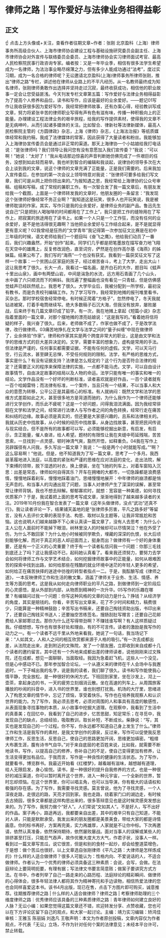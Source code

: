 # 律师之路｜写作爱好与法律业务相得益彰
## 正文
☝ 点击上方头像或+关注，查看作者往期文章~作者：张刚 北京盈科（上海）律师事务所高级合伙人、上海市律师协会建设工程与基础设施研究委员会副主任、上海市律师协会对外宣传与联络委员会委员、上海市律师协会实习律师面试考官、最高人民检察院民事行政咨询专家。编者按：又是一年毕业季，相信有很多法学生希望成为一名律师，为法治事业略尽绵薄之力，但有多少人能成功通过“法考”，度过实习期，成为一名合格的律师呢？无讼邀请北京盈科(上海)律师事务所律师张刚，推出“律师之路”专栏，讲述他在律师从业路上的不平凡经历。从一名教师最终成为知名律师，张刚律师勇敢作出选择并坚持走过沉寂，最终收获成功，相信他的职业故事一定会让您受益匪浅。今天刊发专栏文章第五篇：写作爱好与法律业务相得益彰为了提高个人修养和品位，读书和写作，应该是最好的业余爱好。——题记01写作让我收获很多因为爱好写作，我经常把律师故事，还有办案心得，经验教训写成文章，努力将紧张辛苦的律师职业写得有声有色有滋有味，传播一种积极向上的正能量。办理建设工程法律业务的艰辛旅程，给我的写作提供素材，使得我的文章不是无病呻吟，从而引起诸多媒体的关注。比如智合、律新社等法律新媒体，最高人民检察院主管的《方圆律政》杂志，上海《律师》杂志，《上海法治报》等纸质媒体经常和我约稿，我成了法律媒体的常客，因此获得了大量读者和粉丝。我能够加入上海律协宣传委员会是通过非正常的渠道。那天上海律协一个小姑娘给我打电话说：“是张律师吗？我们领导让我问您有没有意愿加入我们宣传委？”我说：“可以啊！”她说：“太好了！”我从电话那边惊喜的声音判断她仿佛完成了一件艰巨的任务，没想到如此轻而易举。我也听到智合的编辑和我谈起，说律协的领导多次在大会上谈到我的文章，说这个律师的文章充满了正能量，正是我们需要的。后来我加入宣传委后，在参加的第一次会议上领导特意对我说：“张律师可要多给我们写文章，我们可是从网上把你捞出来的。”为报知遇之恩，我经常给上海律协的公众号审稿、组稿和写稿，成了常规的兼职工作。有一次智合发了我一篇文章后，有朋友发给我一个截图，上面是一个律师转发我的文章时，他朋友圈的一条留言：“我发现这个张律师好像经常不务正业啊？”我知道这是玩笑，很多人也开玩笑说，我是被律师耽误的作家。其实，写作只是我的业余爱好，是律师业务的副产品。鲁迅先生说自己“只是把别人喝咖啡的时间都用在了工作上”，我只是把工作的缝隙用在了写作上，把寂寞的旅途用在了读书上。如果一个人只是一个工作狂，而没有任何的业余爱好，是不是他活得很无趣啊？当他把业余爱好与工作结合起来，是不是就显得更有意义呢？02我曾经是狂热的“文学青年”我记得第一次参加征文比赛是在初中三年级的时候，语文老师给我们一个题目叫《奋飞之鹰》，他给我们动员了一番后，我们兴趣盎然，开始“创作”起来。同学们几乎都是把笔墨放在描写奋力地飞翔在天空中的雄鹰上，反复修改润色，直至词穷，俨然是在创作高尔基《海燕》的姊妹篇。结果公布了，我们写的“海燕”一个也没有获奖。我看到一篇获奖征文写了这样一个故事：一个贫困山区家庭的孩子，经过艰苦奋斗，考上了大学，走出大山！这让我思考了很久。长大一点，我看过一幅名画，是齐白石的大作，题目叫《蛙声十里出山泉》，画中有两壁山岩，中间是湍急的水流，远方用石青画了几个山头，水中画了六只顺流而下的蝌蚪。我找遍了整幅画也没有看见一只青蛙，但是仿佛感觉蛙声已经跃然纸上。我思考了很久。大学毕业后，我被分配到一所学校，最初没有教书，而是负责校刊编辑工作。为了学习写作，我经常到地摊的报刊堆里看书，买杂志。那时学校宿舍经常停电，有时候正爬着“方格子”，忽然停电了，冬天我就钻进被窝，打着手电筒继续写。绝大多数稿子石沉大海，但我没有放弃，屡败屡战，后来终于有几篇文章印成了铅字。有一次，我在地摊上拿起《短篇小说》杂志指着里面的一篇文章，对那个摆地摊的漂亮姑娘说：“这是我写的。”看着她将信将疑的样子，我兴奋了很久。后来，老师做不成了，作家也做不成了，于是改学法律，改行做律师。03痛苦地挣扎在文学与法学之间的“量子纠缠”中现在做律师了，业余体验“作家”。律师和作家其实是两个跨度非常大的职业，这是由文学和法学的思维方式的巨大差异决定的。文学，需要丰富的想象力，虚构是常用的手法。但法律是严谨的，任何事实都需要证据，不能有任何的虚假。文学，可以天马行空，行云流水，甚至肆无忌惮，不受任何规则的限制。法学，有严格的思维方式，事实是什么？有没有证据支持？法律是怎么规定的？这个行为是否符合法律的规定？还需要正义的程序来保障法律的实施，一点都不能马虎。文学，可以自由设计故事情节，自由决定故事的结局以及人物的命运。法学只能有唯一的事实和唯一的结论。文学作品没有一个好坏的判断标准，读者喜欢就是好作品，一百个读者就有一百个哈姆雷特；而法律有标准，一个案件，当且只有一个结果，不以当事人和大众的意愿为转移，公平公正是其最核心的标准。有人就纳闷：既然文学和法学的思维方式差距如此之大，甚至很多地方是背道而驰的，为什么我作为一个律师还能够进行文学创作，而乐此不疲呢？这是一个好问题，问得我泪流满面。因为我经常徘徊在文学和法学之间，经常进行法律人与写作者之间的角色转换，经常行走在痛苦和纠结的边缘。故事必须是真实的，但还要是大家感兴趣的，且系和法律相关的。我就从历史中找故事，从小时候的经历中找故事，从身边找故事，甚至把民间传说与现实结合。但不是所有的故事都可以写，必须能够挖掘出新意，有启发，有启示，含正能量，催人奋进，给人希望。题材的有限性让我在夹缝中苟延残喘，苦苦思索，一旦找到一点灵感，顿时神清气爽，豁然开悟，如释重负。04我在写作上另辟蹊径有人问我，多久写出一篇文章？我说：“一般是两个小时就能写成。”“啊？这么容易啊！”他说。但是，他不知道我为了写一篇文章，思考了一个多月。我西装革履地进入法庭，以高度的紧张和严谨的思维在应对法庭的变化，走出法院，解下束缚的领带，脱下湿透的衬衣，换上便装，坐在飞驰的列车上，对着车窗陷入沉思：出差是常态，律师如何自得其乐？开车在拥堵的大都市，一切急躁都是浪费感情，慢慢地踩着刹车，慢慢地踩着油门，思绪慢慢地展开：中年律师的崩溃都是悄无声息的。和当事人的沟通出现了问题，当事人对律师产生了深深的误解，甚至常常让律师背锅，我也不想去辩解。郁郁寡欢时，就想：宽容是一种美德，如何寻找优质客户？于是，我试着把上面的思考写成文章，渐渐地得到了越来越多读者的关注。2019年10月份我在智合发表了一篇文章《这年头做律师，没点“武功”还真不行》。我让读者评论一下，结果铺天盖地的是“张律师多厉害，平凡之路多好”等留言，没有人去评价文章的表现手法、构思、取材以及主题等，让我非常尴尬和苦恼。这也说明人们越来越静不下心来认真读一篇文章了，没有人去思考：为什么小主人公在人面前时不能掉下眼泪，树林里没人的时候却可以尽情哭泣？他在外受了伤，为什么不敢回家？为什么他小时候被同学欺负，埋藏的深深的仇恨，长大后顷刻能够化解，而对于真正的恶人却迎面而上，挺身而出？做律师有一个好的身体重要，还是有一个正义的心灵重要？终于有一个读者私信问我一个问题：你那三毛钱到底还上了吗？这让我感动不已，起码她认真看了。看来我还须努力，要努力去学会如何将律师工作与文学艺术结合，如何挖掘律师故事中的正能量，如何从艰难困苦的探索中找到出路，如何给那些在残酷的就业环境中迷茫的年轻人更多的希望，如何给正在痛苦抉择的迷途中彷徨的转型者指点一二。于是，我酝酿写成《律师之道》，一本反映律师工作和生活的散文集，涵盖了律师关于业务、生活、情感、养生等方面的思考。这是我从如何走向律师职业的平凡之路，到做律师到一定阶段后的心灵感悟，是从外部到内部，从物质到精神的一次升华。05写作的乐趣在哪里？有编辑问过我一个问题：你写这种风格的文章的动力是什么？挣钱？从经济学的角度，其实是赔钱的。你看，辛苦写出文章来，花了不少时间和精力，稿费很少，只能算是一种精神鼓励；辛苦写出书稿来，还要自己掏钱资助出版，书印出来了，还要自己掏钱买书送人；还要抽空苦练签名，搜肠刮肚写赠言；还要自己花邮费给人家邮寄过去。那你为什么还写得带劲啊？不赚钱谁写啊？有人这样质疑过我。仔细想想，写作也有很多好处和理由，有的不可言传。读者的激励是我写作的动力之一。有一个读者不远千里从外地来看我，她说了一句话，我当场记下来：“人如其文，人和人之间的相互欣赏都来源于人格的吸引。”有一次去成都出差，从法院走出来，走到附近的文殊院，发了一个朋友圈，立即收到来自成都十几个读者的邀约留言。其中还有一个外地来成都出差的律师读者，说他刚刚来过文殊院，还在成都，想见一面聊聊，当面取经。我因为急着赶飞机，这些人一个没见，但是心中感动不已。那年参加智合论坛，一个从遵义来的律师在千人会场中与我邂逅时，一下子喊出我的名字，说是我的读者，我们聊了很久。读书和写作能使我心情平静，完全放松，是一种很好的休闲方式。下班回到家里，坐在沙发上，沏上一壶茶，拿起身边的书，一天的疲劳立刻烟消云散。坐在高速的列车上，从周围旅客播放的吵闹的抖音中，进入书的世界里，谁也别想打扰我。机场的大厅里，思绪进入了构思文章的情节中，忘记了烦恼，享受着快乐。写作也在培养我观察人和认识世界的能力。为了写作，我必须去思考，必须对周围的人和事具有高度的敏感性，从表面现象寻找事物的本质，从小故事中挖掘大道理。在观察中，我看到了生活中的真善美；在回忆中，我看到了自己的进步，忆苦思甜，知足常乐；在寻觅中，我发现自己的缺点，总结经验，吸取教训，取长补短，不断成长。柴静说：“写，其实也是发现自己的一个过程。你不写，你永远都不知道自己身上发生了什么。”律师工作和生活是我写作的素材，是我文学创作的源泉，反过来，写作可以促使我反思律师工作，反思生活，反思自己，使自己的思路更加开阔，思维更加缜密。“粗缯大布裹生涯，腹有诗书气自华。”对于来自底层的老百姓来说，比如我，就需要不断地读书，写作，以提高自己的修养，弥补自己的不足，使自己变得更加有修养，让生活变得更加有品位。于我而言，写作是一种良性的健康的生活状态。为了写作，就要看书，博览群书。我最近开始看《红楼梦》，越看越有滋味，越想越有道理，给人无限启发，身心愉悦。读书，是一种很好的提升自我修养的方式，也是一种很好的减压渠道，你可以暂时离开这个世界，进入一种元宇宙，一个全新的世界，暂时忘却烦恼。在这个世界里，你可以唱主角，也可以当导演，你有极大的话语权和极强的存在感。为了写作，我需要寻找灵感。莫言曾说，他为了寻找灵感，一个人深夜走路，走很远的路，天亮才回到家。我也走路，绕着家门口的湖边走，有时候去古猗园，很多文章都是这样构思出来的，很多答辩意见也是这时候灵感突发想出来的。为了写作，我努力做个“好人”。人们常说“文如其人”。不是好人，写不出好的作品。案子再小，路途再远，我都要亲自出差，其中的艰辛只有自己知道，不能对人讲，只能是默默承受。我发出来的朋友圈都是美景美食，带给大家的都是诗情画意。你的标书再好，方案再完美，实力再雄厚，人家就是不让你中标。下次再邀请，依然认真准备，依然保持期待，依然屡败屡战。面对当事人的误解或某些人的排挤甚至打压，只能忍气吞声，故作优雅大度大方大气，作君子状，没事人一样。看到过一篇文章写苦瓜，说它很苦，但是和别的食材一起炒，却会给整道菜增色，于是想：做个苦瓜也很好。以上文章选自张刚律师《平凡之路：大律师是怎样炼成的》什么样的人适合做律师？很多人可能认为：性格内向、不爱说话的人，不适合做律师。作者认为一个优秀的律师必须具备这三种素质：会说，会写，会做。在法庭辩论上要简明扼要，有理有据；写法律文书要言简意赅；做案子要讲究方式方法。在书中，作者列举了自己一路走来的心路历程、法庭辩论的精彩瞬间、做律师的心得体会，很多年轻法律人都将其作为精神寄托和手边读物，相信热爱法律的您也会同样喜爱这本书。该书4月出版，现已在售，点击下方图片即可购买，诚意推荐。往期推荐律师之路 | 什么样的人适合做律师？律师之路 | 考察律师助理的三个维度律师之路｜优秀律师应该具备的三种素质律师之路｜青年律师如何建立良好的人脉？无讼小编：如果您觉得这篇文章还不错，欢迎转发分享、点赞收藏，您也可以在下方评论区留下自己的观点，和大家一起讨论。主编：靖力实习编辑：矫鸿佳审核：王雅玉 陈丽娟 刘逸凡 王敬声明：本文为作者原创投稿，文章内容仅为作者观点，不代表「无讼」立场，不作为针对任何个案的法律意见；未经本平台许可，禁止转载。